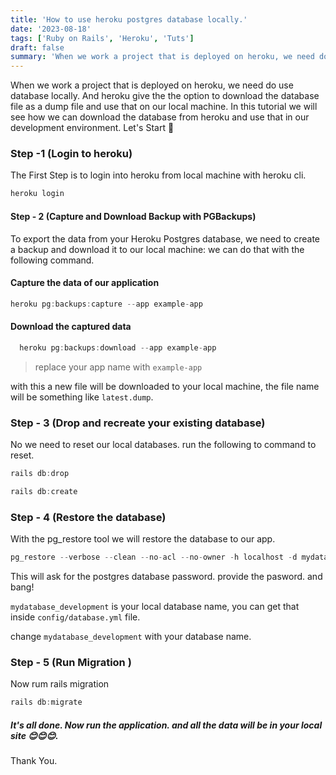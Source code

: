 ```yaml
---
title: 'How to use heroku postgres database locally.'
date: '2023-08-18'
tags: ['Ruby on Rails', 'Heroku', 'Tuts']
draft: false
summary: 'When we work a project that is deployed on heroku, we need do use database locally. And heroku give the the option to download the database file as a dump file and use that on our local machine. In this tutorial we will see how we can download the database from heroku and use that in our development environment. lets get started.'
---
```



When we work a project that is deployed on heroku, we need do use database locally. And heroku give the the option to download the database file as a dump file and use that on our local machine. In this tutorial we will see how we can download the database from heroku and use that in our development environment.
Let's Start 🚀


### Step -1 (Login to heroku)
The First Step is to login into heroku from local machine with heroku cli.
```jsx
heroku login
```

#### Step - 2 (Capture and Download Backup with PGBackups)

To export the data from your Heroku Postgres database, we need to create a backup and download it to our local machine:
we can do that with the following command.

#### Capture the data of our application
```jsx
heroku pg:backups:capture --app example-app
```

#### Download the captured data
```jsx
  heroku pg:backups:download --app example-app
```

> replace your app name with `example-app`

with this a new file will be downloaded to your local machine, the file name will be something like `latest.dump`.


### Step - 3 (Drop and recreate your existing database)
No we need to reset our local databases. run the following to command to reset.

```jsx
rails db:drop
```
```jsx
rails db:create
```

### Step - 4 (Restore the database)
With the pg_restore tool we will restore the database to our app.

```jsx
pg_restore --verbose --clean --no-acl --no-owner -h localhost -d mydatabase_development latest.dump
```
This will ask for the postgres database password. provide the pasword. and bang!

`mydatabase_development` is your local database name, you can get that inside `config/database.yml` file.

change `mydatabase_development` with your database name.

### Step - 5 (Run Migration )
Now rum rails migration
```jsx
rails db:migrate
```

##### It's all done. Now run the application. and all the data will be in your local site 😊😊😊.

Thank You.
